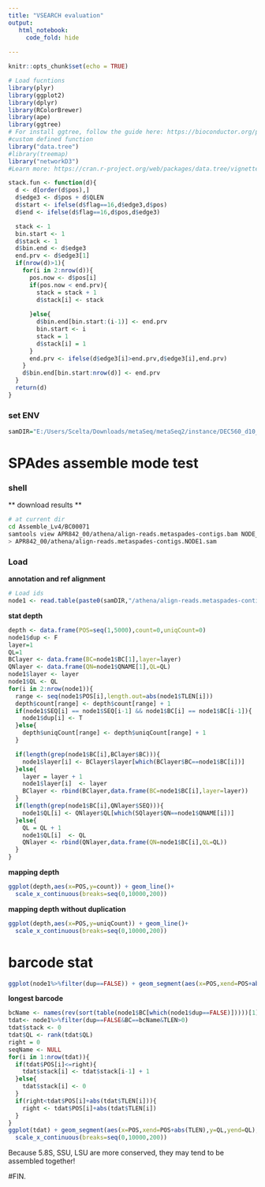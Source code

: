 ```yaml
---
title: "VSEARCH evaluation"
output:
   html_notebook:
     code_fold: hide
  
---
```


```r
knitr::opts_chunk$set(echo = TRUE)

# Load fucntions
library(plyr)
library(ggplot2)
library(dplyr)
library(RColorBrewer)
library(ape)
library(ggtree)
# For install ggtree, follow the guide here: https://bioconductor.org/packages/release/bioc/html/ggtree.html
#custom defined function
library("data.tree")
#library(treemap)
library("networkD3")
#Learn more: https://cran.r-project.org/web/packages/data.tree/vignettes/data.tree.html#trees-in-r

stack.fun <- function(d){
  d <- d[order(d$pos),]
  d$edge3 <- d$pos + d$QLEN
  d$start <- ifelse(d$flag==16,d$edge3,d$pos)
  d$end <- ifelse(d$flag==16,d$pos,d$edge3)

  stack <- 1
  bin.start <- 1
  d$stack <- 1
  d$bin.end <- d$edge3
  end.prv <- d$edge3[1]
  if(nrow(d)>1){
    for(i in 2:nrow(d)){
      pos.now <- d$pos[i]
      if(pos.now < end.prv){
        stack = stack + 1
        d$stack[i] <- stack
        
      }else{
        d$bin.end[bin.start:(i-1)] <- end.prv
        bin.start <- i
        stack = 1
        d$stack[i] = 1
      }
      end.prv <- ifelse(d$edge3[i]>end.prv,d$edge3[i],end.prv)
    }
    d$bin.end[bin.start:nrow(d)] <- end.prv
  }
  return(d)
}
```

### set ENV
```r
samDIR="E:/Users/Scelta/Downloads/metaSeq/metaSeq2/instance/DEC560_d10_00/"

```


# SPAdes assemble mode test  
  
### shell
** download results **
```sh
# at current dir
cd Assemble_Lv4/BC00071
samtools view APR842_00/athena/align-reads.metaspades-contigs.bam NODE_1_length_4291_cov_101.638574 \
> APR842_00/athena/align-reads.metaspades-contigs.NODE1.sam
```

### Load  
**annotation and ref alignment**
```r
# Load ids
node1 <- read.table(paste0(samDIR,"/athena/align-reads.metaspades-contigs.NODE1.tsv"),sep="\t",header=T)

```

**stat depth **
```r
depth <- data.frame(POS=seq(1,5000),count=0,uniqCount=0)
node1$dup <- F
layer=1
QL=1
BClayer <- data.frame(BC=node1$BC[1],layer=layer)
QNlayer <- data.frame(QN=node1$QNAME[1],QL=QL)
node1$layer <- layer
node1$QL <- QL
for(i in 2:nrow(node1)){
  range <- seq(node1$POS[i],length.out=abs(node1$TLEN[i]))
  depth$count[range] <- depth$count[range] + 1
  if(node1$SEQ[i] == node1$SEQ[i-1] && node1$BC[i] == node1$BC[i-1]){
    node1$dup[i] <- T
  }else{
    depth$uniqCount[range] <- depth$uniqCount[range] + 1
  }

  if(length(grep(node1$BC[i],BClayer$BC))){
    node1$layer[i] <- BClayer$layer[which(BClayer$BC==node1$BC[i])]
  }else{
    layer = layer + 1
    node1$layer[i]  <- layer
    BClayer <- rbind(BClayer,data.frame(BC=node1$BC[i],layer=layer))
  }
  if(length(grep(node1$BC[i],QNlayer$SEQ))){
    node1$QL[i] <- QNlayer$QL[which(SQlayer$QN==node1$QNAME[i])]
  }else{
    QL = QL + 1
    node1$QL[i]  <- QL
    QNlayer <- rbind(QNlayer,data.frame(QN=node1$BC[i],QL=QL))
  }
}

```

**mapping depth**
```r
ggplot(depth,aes(x=POS,y=count)) + geom_line()+ 
  scale_x_continuous(breaks=seq(0,10000,200))
```
**mapping depth without duplication**
```r
ggplot(depth,aes(x=POS,y=uniqCount)) + geom_line()+ 
  scale_x_continuous(breaks=seq(0,10000,200))
```

# barcode stat
```r
ggplot(node1%>%filter(dup==FALSE)) + geom_segment(aes(x=POS,xend=POS+abs(TLEN),y=layer,yend=layer),alpha=.1)
```

**longest barcode**
```r
bcName <- names(rev(sort(table(node1$BC[which(node1$dup==FALSE)]))))[1]
tdat<- node1%>%filter(dup==FALSE&BC==bcName&TLEN>0)
tdat$stack <- 0
tdat$QL <- rank(tdat$QL)
right = 0
seqName <- NULL
for(i in 1:nrow(tdat)){
  if(tdat$POS[i]<=right){
    tdat$stack[i] <- tdat$stack[i-1] + 1
  }else{
    tdat$stack[i] <- 0
  }
  if(right<tdat$POS[i]+abs(tdat$TLEN[i])){
    right <- tdat$POS[i]+abs(tdat$TLEN[i])
  }
}
ggplot(tdat) + geom_segment(aes(x=POS,xend=POS+abs(TLEN),y=QL,yend=QL),size=2,alpha=.5) + 
  scale_x_continuous(breaks=seq(0,10000,200))

```
Because 5.8S, SSU, LSU are more conserved, they may tend to
be assembled together!

#FIN.
